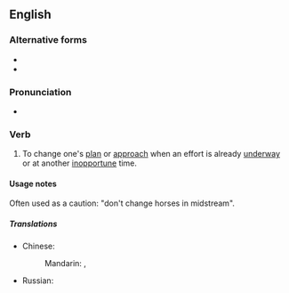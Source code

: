 ==English==

===Alternative forms===
* {{alter|en|swap horses in midstream}}
* {{alter|en|change horses in mid-stream}}

===Pronunciation===
* {{audio|en|en-au-change horses in midstream.ogg|Audio (AU)}}

===Verb===
{{head|en|verb}}

# {{lb|en|idiomatic}} To change one's [[plan]] or [[approach]] when an effort is already [[underway]] or at another [[inopportune]] time.

====Usage notes====
Often used as a caution: "don't change horses in midstream".

=====Translations=====
{{trans-top|to change one's plan when an effort is already underway}}
* Chinese:
*: Mandarin: {{t+|cmn|半途而廢}}, {{t+|cmn|半途而废|tr=bàntúérfèi}}
{{trans-mid}}
* Russian: {{t|ru|меня́ть коне́й на перепра́ве}}
{{trans-bottom}}